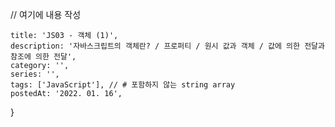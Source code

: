 
// 여기에 내용 작성

    title: 'JS03 - 객체 (1)',
    description: '자바스크립트의 객체란? / 프로퍼티 / 원시 값과 객체 / 값에 의한 전달과 참조에 의한 전달',
    category: '',
    series: '',
    tags: ['JavaScript'], // # 포함하지 않는 string array
    postedAt: '2022. 01. 16',
}